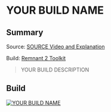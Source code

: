 
# YOUR BUILD NAME

## Summary

Source: [SOURCE Video and Explanation](https://www.youtube.com/watch=YOUR_SOURCE_URL)

Build: [Remnant 2 Toolkit](YOUR_BUILD_URL)

> YOUR BUILD DESCRIPTION

## Build

[![YOUR BUILD NAME](https://d2sqltdcj8czo5.cloudfront.net/featured-builds/YOUR_BUILD_IMAGE_NAME.png)](YOUR_BUILD_URL)
